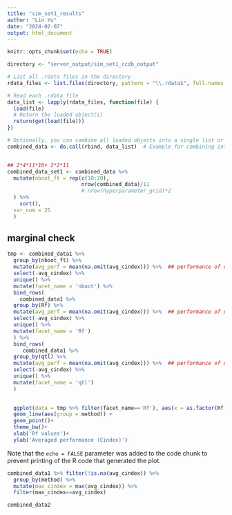 ```yaml
---
title: "sim_set1_results"
author: "Lin Yu"
date: "2024-02-07"
output: html_document
---
```


```r
knitr::opts_chunk$set(echo = TRUE)
```

```r
directory <- "server_output/sim_set1_ccdb_output"

# List all .rdata files in the directory
rdata_files <- list.files(directory, pattern = "\\.rdata$", full.names = TRUE)

# Read each .rdata file
data_list <- lapply(rdata_files, function(file) {
  load(file)
  # Return the loaded object(s)
  return(get(load(file)))
})

# Optionally, you can combine all loaded objects into a single list or data frame
combined_data <- do.call(rbind, data_list)  # Example for combining into a data frame


## 2*4*11*16+ 2*2*11
combined_data_set1 <- combined_data %>%
  mutate(nboot_ft = rep(c(10:20),
                        nrow(combined_data)/11
                        # nrow(hyperparameter_grid)*2
  ) %>%
    sort(),
  var_num = 25
  )
```

## marginal check
```r
tmp <- combined_data1 %>%
  group_by(nboot_ft) %>%
  mutate(avg_perf = mean(na.omit(avg_cindex))) %>%  ## performance of different nboot,
  select(-avg_cindex) %>%
  unique() %>% 
  mutate(facet_name = 'nboot') %>%
  bind_rows(
    combined_data1 %>%
  group_by(Rf) %>%
  mutate(avg_perf = mean(na.omit(avg_cindex))) %>%  ## performance of different nboot,
  select(-avg_cindex) %>%
  unique() %>% 
  mutate(facet_name = 'Rf')
  ) %>% 
  bind_rows(
     combined_data1 %>%
  group_by(qtl) %>%
  mutate(avg_perf = mean(na.omit(avg_cindex))) %>%  ## performance of different nboot,
  select(-avg_cindex) %>%
  unique() %>% 
  mutate(facet_name = 'qtl')
  )
  

  ggplot(data = tmp %>% filter(facet_name=='Rf'), aes(x = as.factor(Rf), y = avg_perf, color = method)) +
  geom_line(aes(group = method)) +
  geom_point()+
  theme_bw()+
  xlab('Rf values')+
  ylab('Averaged performance (Cindex)')
```

Note that the `echo = FALSE` parameter was added to the code chunk to prevent printing of the R code that generated the plot.

```r
combined_data1 %>% filter(!is.na(avg_cindex)) %>%
  group_by(method) %>%
  mutate(max_cindex = max(avg_cindex)) %>%
  filter(max_cindex==avg_cindex)

combined_data2 

```
```r

```
